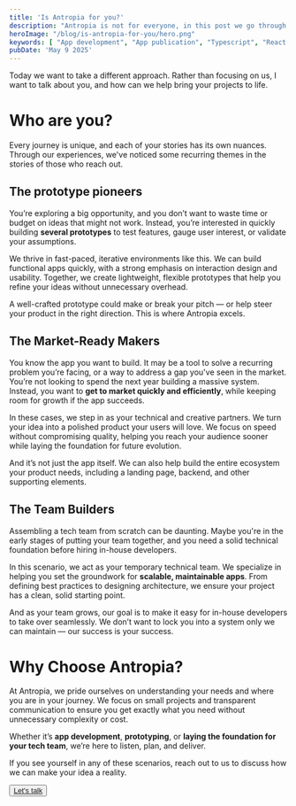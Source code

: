 ```yaml
---
title: 'Is Antropia for you?'
description: "Antropia is not for everyone, in this post we go through some of the needs we cover"
heroImage: "/blog/is-antropia-for-you/hero.png"
keywords: [ "App development", "App publication", "Typescript", "React Native", "Prototyping", "App design", "Antropia" ]
pubDate: 'May 9 2025'
---
```


Today we want to take a different approach. Rather than focusing on us, I want to talk about you, and how can we help bring your projects to life.

# Who are you?

Every journey is unique, and each of your stories has its own nuances. Through our experiences, we've noticed some recurring themes in the stories of those who reach out.

## The prototype pioneers

You’re exploring a big opportunity, and you don’t want to waste time or budget on ideas that might not work. Instead, you’re interested in quickly building **several prototypes** to test features, gauge user interest, or validate your assumptions.

We thrive in fast-paced, iterative environments like this. We can build functional apps quickly, with a strong emphasis on interaction design and usability. Together, we create lightweight, flexible prototypes that help you refine your ideas without unnecessary overhead.

A well-crafted prototype could make or break your pitch — or help steer your product in the right direction. This is where <span class="text-sasquatch-socks font-bold">Antropia</span> excels.

## The Market-Ready Makers

You know the app you want to build. It may be a tool to solve a recurring problem you’re facing, or a way to address a gap you've seen in the market. You’re not looking to spend the next year building a massive system. Instead, you want to **get to market quickly and efficiently**, while keeping room for growth if the app succeeds.

In these cases, we step in as your technical and creative partners. We turn your idea into a polished product your users will love. We focus on speed without compromising quality, helping you reach your audience sooner while laying the foundation for future evolution.

And it’s not just the app itself. We can also help build the entire ecosystem your product needs, including a landing page, backend, and other supporting elements.

## The Team Builders

Assembling a tech team from scratch can be daunting. Maybe you're in the early stages of putting your team together, and you need a solid technical foundation before hiring in-house developers.

In this scenario, we act as your temporary technical team. We specialize in helping you set the groundwork for **scalable, maintainable apps**. From defining best practices to designing architecture, we ensure your project has a clean, solid starting point.

And as your team grows, our goal is to make it easy for in-house developers to take over seamlessly. We don’t want to lock you into a system only we can maintain — our success is your success.

# Why Choose Antropia?

At Antropia, we pride ourselves on understanding your needs and where you are in your journey. We focus on small projects and transparent communication to ensure you get exactly what you need without unnecessary complexity or cost.

Whether it’s **app development**, **prototyping**, or **laying the foundation for your tech team**, we’re here to listen, plan, and deliver.

If you see yourself in any of these scenarios, reach out to us to discuss how we can make your idea a reality.

<div className="flex flex-row justify-center mt-8">
<button
  className="flex bg-white px-20 py-4 rounded-full hover:bg-blinking-blue cursor-pointer transition"
><a href="/" className="p-0! m-0! no-underline! font-nudica text-blinking-blue! hover:text-white! text-2xl! font-normal!">Let's talk</a></button>
</div>
